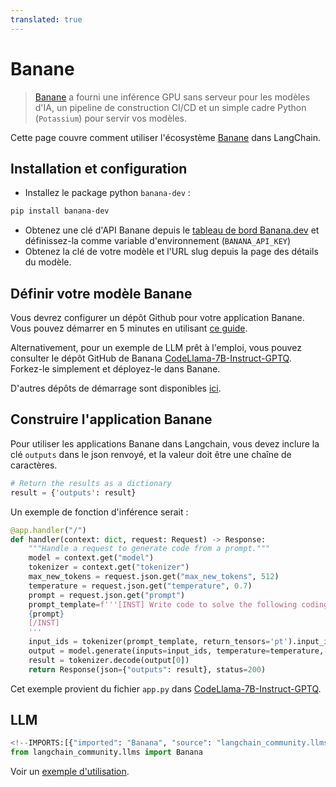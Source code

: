 ```yaml
---
translated: true
---
```


# Banane

>[Banane](https://www.banana.dev/) a fourni une inférence GPU sans serveur pour les modèles d'IA,
> un pipeline de construction CI/CD et un simple cadre Python (`Potassium`) pour servir vos modèles.

Cette page couvre comment utiliser l'écosystème [Banane](https://www.banana.dev) dans LangChain.

## Installation et configuration

- Installez le package python `banana-dev` :

```bash
pip install banana-dev
```

- Obtenez une clé d'API Banane depuis le [tableau de bord Banana.dev](https://app.banana.dev) et définissez-la comme variable d'environnement (`BANANA_API_KEY`)
- Obtenez la clé de votre modèle et l'URL slug depuis la page des détails du modèle.

## Définir votre modèle Banane

Vous devrez configurer un dépôt Github pour votre application Banane. Vous pouvez démarrer en 5 minutes en utilisant [ce guide](https://docs.banana.dev/banana-docs/).

Alternativement, pour un exemple de LLM prêt à l'emploi, vous pouvez consulter le dépôt GitHub de Banana [CodeLlama-7B-Instruct-GPTQ](https://github.com/bananaml/demo-codellama-7b-instruct-gptq). Forkez-le simplement et déployez-le dans Banane.

D'autres dépôts de démarrage sont disponibles [ici](https://github.com/orgs/bananaml/repositories?q=demo-&type=all&language=&sort=).

## Construire l'application Banane

Pour utiliser les applications Banane dans Langchain, vous devez inclure la clé `outputs` dans le json renvoyé, et la valeur doit être une chaîne de caractères.

```python
# Return the results as a dictionary
result = {'outputs': result}
```

Un exemple de fonction d'inférence serait :

```python
@app.handler("/")
def handler(context: dict, request: Request) -> Response:
    """Handle a request to generate code from a prompt."""
    model = context.get("model")
    tokenizer = context.get("tokenizer")
    max_new_tokens = request.json.get("max_new_tokens", 512)
    temperature = request.json.get("temperature", 0.7)
    prompt = request.json.get("prompt")
    prompt_template=f'''[INST] Write code to solve the following coding problem that obeys the constraints and passes the example test cases. Please wrap your code answer using ```:
    {prompt}
    [/INST]
    '''
    input_ids = tokenizer(prompt_template, return_tensors='pt').input_ids.cuda()
    output = model.generate(inputs=input_ids, temperature=temperature, max_new_tokens=max_new_tokens)
    result = tokenizer.decode(output[0])
    return Response(json={"outputs": result}, status=200)
```

Cet exemple provient du fichier `app.py` dans [CodeLlama-7B-Instruct-GPTQ](https://github.com/bananaml/demo-codellama-7b-instruct-gptq).

## LLM

```python
<!--IMPORTS:[{"imported": "Banana", "source": "langchain_community.llms", "docs": "https://api.python.langchain.com/en/latest/llms/langchain_community.llms.bananadev.Banana.html", "title": "Banana"}]-->
from langchain_community.llms import Banana
```

Voir un [exemple d'utilisation](/docs/integrations/llms/banana).
